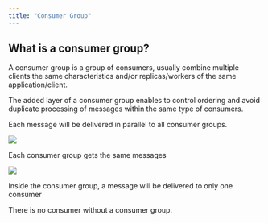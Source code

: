 ```yaml
---
title: "Consumer Group"
---
```


## What is a consumer group?

A consumer group is a group of consumers, usually combine multiple clients the same characteristics and/or replicas/workers of the same application/client.

The added layer of a consumer group enables to control ordering and avoid duplicate processing of messages within the same type of consumers.

Each message will be delivered in parallel to all consumer groups.

![](/images/consumer%20group.jpeg)

Each consumer group gets the same messages

![](/images/consumer%20group%202.jpeg)

Inside the consumer group, a message will be delivered to only one consumer

There is no consumer without a consumer group.